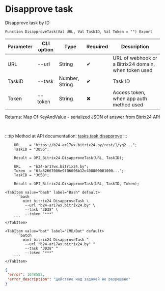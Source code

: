 ﻿---
sidebar_position: 8
---


# Disapprove task
 Disapprove task by ID



`Function DisapproveTask(Val URL, Val TaskID, Val Token = "") Export`

  | Parameter | CLI option | Type | Required | Description |
  |-|-|-|-|-|
  | URL | --url | String | &#x2714; | URL of webhook or a Bitrix24 domain, when token used |
  | TaskID | --task | Number, String | &#x2714; | Task ID |
  | Token | --token | String | &#x2716; | Access token, when app auth method used |

  
  Returns:  Map Of KeyAndValue - serialized JSON of answer from Bitrix24 API

<br/>

:::tip
Method at API documentation: [tasks.task.disapprove](https://dev.1c-bitrix.ru/rest_help/tasks/task/tasks/tasks_task_disapprove.php)
:::
<br/>


```bsl title="1C:Enterprise/OneScript code example"
    URL    = "https://b24-ar17wx.bitrix24.by/rest/1/yg2...";
    TaskID = "3056";

    Result = OPI_Bitrix24.DisapproveTask(URL, TaskID);

    URL    = "b24-ar17wx.bitrix24.by";
    Token  = "6fa52667006e9f06006b12e400000001000...";
    TaskID = "3058";

    Result = OPI_Bitrix24.DisapproveTask(URL, TaskID, Token);
```
 

 <Tabs>
  
    <TabItem value="bash" label="Bash" default>
        ```bash
            oint bitrix24 DisapproveTask \
             --url "b24-ar17wx.bitrix24.by" \
             --task "3038" \
             --token "***"
        ```
    </TabItem>
  
    <TabItem value="bat" label="CMD/Bat" default>
        ```batch
            oint bitrix24 DisapproveTask ^
             --url "b24-ar17wx.bitrix24.by" ^
             --task "3038" ^
             --token "***"
        ```
    </TabItem>
</Tabs>


```json title="Result"
{
 "error": 1048582,
 "error_description": "Действие над задачей не разрешено"
}
```
